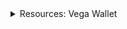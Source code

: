 <div class="stub">
<details><summary>Resources: Vega Wallet</summary>

This section is part of a series on the topic of the *Vega Wallet*.

[What is Vega Wallet?](/concepts/wallet.md)

Apps:
- [Get the browser wallet](/tools/vega-wallet/index.md)
- [Create a wallet with the CLI app](/tools/vega-wallet/cli-wallet/create-wallet.md)
- [Guides for the CLI app](/tools/vega-wallet/cli-wallet/guides/index.md)

Develop with the wallet API:
- [Before you start](/api/vega-wallet/before-you-start.md)
- [How it works](/api/vega-wallet/how-it-works.md)
- [Accessing the API](/api/vega-wallet/accessing-api.md)
- [Using the JSON-RPC API](/api/vega-wallet/reference/core/json-rpc-basics.md)

Other resources:
- [See the code on GitHub ↗](https://github.com/vegaprotocol/vega)

</details>
</div>
